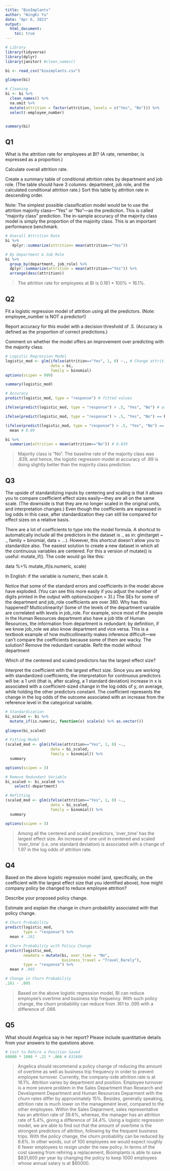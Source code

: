 ```yaml
---
title: "BioImplants"
author: "WingKi Yu"
date: "Apr 6, 2023"
output: 
  html_document:
    toc: true
---
```

```r
# Library
library(tidyverse)
library(dplyr)
library(janitor) #clean_names()

bi <- read_csv("bioimplants.csv")
```

```r
glimpse(bi)

# Cleaning
bi <- bi %>%
  clean_names() %>%
  na.omit %>%
  mutate(attrition = factor(attrition, levels = c("Yes", "No"))) %>%
  select(-employee_number)


summary(bi)
```


## Q1
What is the attrition rate for employees at BI? (A rate, remember, is expressed as a proportion.)

Calculate overall attrition rate.

Create a summary table of conditional attrition rates by department and job role. (The table should have 3 columns: department, job role, and the calculated conditional attrition rate.) Sort this table by attrition rate in descending order.

Note: The simplest possible classification model would be to use the attrition majority class—“Yes” or “No”—as the prediction. This is called “majority class” prediction. The in-sample accuracy of the majority class model is simply the proportion of the majority class. This is an important performance benchmark.

```r
# Overall Attrition Rate
bi %>%
   dplyr::summarize(attrition= mean(attrition=="Yes")) 

# By Department & Job Role
bi %>% 
  group_by(department, job_role) %>% 
  dplyr::summarize(attrition = mean(attrition=="Yes")) %>% 
  arrange(desc(attrition))

```

> The attrition rate for employees at BI is 0.161 * 100% = 16.1%.

## Q2
Fit a logistic regression model of attrition using all the predictors. (Note: employee_number is NOT a predictor!)

Report accuracy for this model with a decision threshold of .5. (Accuracy is defined as the proportion of correct predictions.)

Comment on whether the model offers an improvement over predicting with the majority class.
```r
# Logistic Regression Model
logistic_mod <- glm(ifelse(attrition=="Yes", 1, 0) ~., # Change attrition to 0/1 on the fly
                    data = bi, 
                    family = binomial)
options(scipen = 999)

summary(logistic_mod)

# Accuracy
predict(logistic_mod, type = "response") # fitted values

ifelse(predict(logistic_mod, type = "response") > .5, "Yes", "No") # assign label

ifelse(predict(logistic_mod, type = "response") > .5, "Yes", "No") == bi$attrition # observed labels

(ifelse(predict(logistic_mod, type = "response") > .5, "Yes", "No") == bi$attrition) %>% 
  mean # 0.89

bi %>% 
  summarize(attrition = mean(attrition=="No")) # 0.839

```

> Majority class is "No". The baseline rate of the majority class was .839, and hence, the logistic regression model at accuracy of .89 is doing slightly better than the majority class prediction.

## Q3
The upside of standardizing inputs by centering and scaling is that it allows you to compare coefficient effect sizes easily—they are all on the same scale. (The downside is that they are no longer scaled in the original units, and interpretation changes.) Even though the coefficients are expressed in log odds in this case, after standardization they can still be compared for effect sizes on a relative basis.

There are a lot of coefficients to type into the model formula. A shortcut to automatically include all the predictors in the dataset is ., as in: glm(target ~ ., family = binomial, data = ...). However, this shortcut doesn’t allow you to standardize also. The easiest solution to create a new dataset in which all the continuous variables are centered. For this a version of mutate() is useful: mutate_if(). The code would go like this:

data %>%    mutate_if(is.numeric, scale)

In English: if the variable is numeric, then scale it.

Notice that some of the standard errors and coefficients in the model above have exploded. (You can see this more easily if you adjust the number of digits printed in the output with options(scipen = 3).) The SEs for some of the department and job_role coefficients are over 380. Why has this happened? Multicolinearity! Some of the levels of the department variable are correlated with levels in job_role. For example, since most of the people in the Human Resources department also have a job title of Human Resources, the information from department is redundant: by definition, if we know job_role we also know department and vice versa. This is a textbook example of how multicollinearity makes inference difficult—we can’t compare the coefficients because some of them are wacky. The solution? Remove the redundant variable. Refit the model without department

Which of the centered and scaled predictors has the largest effect size?

Interpret the coefficient with the largest effect size. Since you are working with standardized coefficients, the interpretation for continuous predictors will be: a 1 unit (that is, after scaling, a 1 standard deviation) increase in x is associated with a coefficient-sized change in the log odds of y, on average, while holding the other predictors constant. The coefficient represents the change in the log odds of the outcome associated with an increase from the reference level in the categorical variable.
```r
# Standardization
bi_scaled <- bi %>%
  mutate_if(is.numeric, function(x) scale(x) %>% as.vector())
  
glimpse(bi_scaled)

# Fitting Model
(scaled_mod <- glm(ifelse(attrition=="Yes", 1, 0) ~., 
                    data = bi_scaled, 
                    family = binomial)) %>% 
  summary

options(scipen = 3)

# Remove Redundant Variable
bi_scaled <- bi_scaled %>%
    select(-department)

# Refitting
(scaled_mod <- glm(ifelse(attrition=="Yes", 1, 0) ~., 
                    data = bi_scaled, 
                    family = binomial)) %>% 
  summary

options(scipen = 3)

```
> Among all the centered and scaled predictors, 'over_time' has the largest effect size. An increase of one unit in centered and scaled 'over_time' (i.e. one standard deviation) is associated with a change of 1.97 in the log odds of attrition rate.

## Q4
Based on the above logistic regression model (and, specifically, on the coefficient with the largest effect size that you identified above), how might company policy be changed to reduce employee attrition?

Describe your proposed policy change.

Estimate and explain the change in churn probability associated with that policy change.
```r
# Churn Probability
predict(logistic_mod, 
        type = "response") %>% 
  mean # .161

# Churn Probability with Policy Change
predict(logistic_mod, 
        newdata = mutate(bi, over_time = "No",
                         business_travel = "Travel_Rarely"),
        type = "response") %>% 
  mean # .095

# Change in Churn Probability
.161 - .095


```

> Based on the above logistic regression model, BI can reduce employee's overtime and business trip frequency. With such policy change, the churn probability can reduce from .161 to .095 with a difference of .066.

## Q5
What should Angelica say in her report? Please include quantitative details from your answers to the questions above.
```r
# Cost to Rehire a Position Saved
60000 * 1000 * .21 * .066 # 831600

```

> Angelica should recommend a policy change of reducing the amount of overtime as well as business trip frequency in order to prevent employee turnover. Currently, the company-side attrition rate is at 16.1%. Attrition varies by department and position. Employee turnover is a more severe problem in the Sales Department than Research and Development Department and Human Resources Deparment with the churn rates differ by approximately 15%. Besides, generally speaking, attrition rate is much lower on the management level, compared to the other employees. Within the Sales Deparment, sales representative has an attrition rate of 39.8%, whereas, the manager has an attrition rate of 5.4%, giving a difference of 34.4%. Using a logistic regression model, we are able to find out that the amount of overtime is the strongest predictors of attrition, following by the frequent business trips. With the policy change, the churn probability can be reduced by 6.6%. In other words, out of 100 employees we would expect roughly 6 fewer employees to resign under the new policy. In terms of the cost saveing from rehiring a replacement, Bioimplants is able to save $831,600 per year by changing the policy to keep 1000 employees whose annual salary is at $60000.
